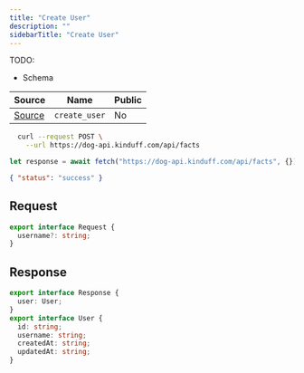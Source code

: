 ```yaml
---
title: "Create User"
description: ""
sidebarTitle: "Create User"
---
```


TODO:

- Schema

| Source                                                                                                      | Name     | Public     |
| ----------------------------------------------------------------------------------------------------------- | -------- | ---------- |
| [Source](https://github.com/rivet-gg/opengb-registry/tree/main/modules/users/scripts/create_user.ts) | `create_user` | No |

<RequestExample>

```bash curl
  curl --request POST \
    --url https://dog-api.kinduff.com/api/facts
```

```typescript TypeScript
let response = await fetch("https://dog-api.kinduff.com/api/facts", {});
```

</RequestExample>

<ResponseExample>

```json Response
{ "status": "success" }
```

</ResponseExample>

## Request

```typescript
export interface Request {
  username?: string;
}
```

## Response

```typescript
export interface Response {
  user: User;
}
export interface User {
  id: string;
  username: string;
  createdAt: string;
  updatedAt: string;
}
```
